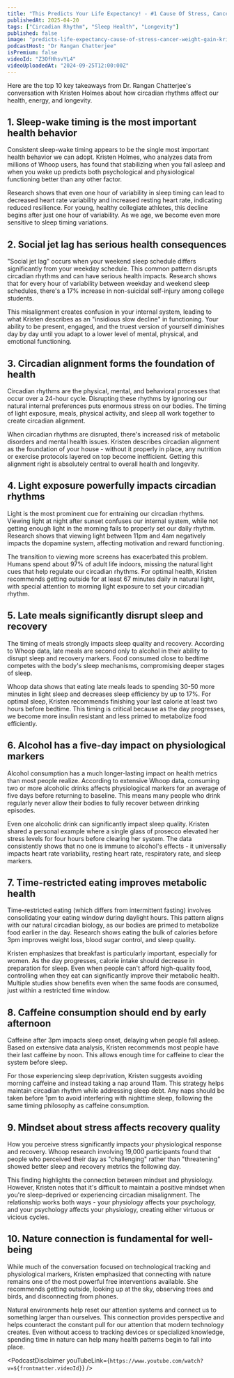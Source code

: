 ```yaml
---
title: "This Predicts Your Life Expectancy! - #1 Cause Of Stress, Cancer & Weight Gain | Kristen Holmes"
publishedAt: 2025-04-20
tags: ["Circadian Rhythm", "Sleep Health", "Longevity"]
published: false
image: "predicts-life-expectancy-cause-of-stress-cancer-weight-gain-kristen-holmes.jpg"
podcastHost: "Dr Rangan Chatterjee"
isPremium: false
videoId: "Z3OfHhsvYL4"
videoUploadedAt: "2024-09-25T12:00:00Z"
---
```



<PodcastSummaryPageLayout frontmatter={frontmatter}>
Here are the top 10 key takeaways from Dr. Rangan Chatterjee's conversation with Kristen Holmes about how circadian rhythms affect our health, energy, and longevity.

## 1. Sleep-wake timing is the most important health behavior

Consistent sleep-wake timing appears to be the single most important health behavior we can adopt. Kristen Holmes, who analyzes data from millions of Whoop users, has found that stabilizing when you fall asleep and when you wake up predicts both psychological and physiological functioning better than any other factor.

Research shows that even one hour of variability in sleep timing can lead to decreased heart rate variability and increased resting heart rate, indicating reduced resilience. For young, healthy collegiate athletes, this decline begins after just one hour of variability. As we age, we become even more sensitive to sleep timing variations.

## 2. Social jet lag has serious health consequences

"Social jet lag" occurs when your weekend sleep schedule differs significantly from your weekday schedule. This common pattern disrupts circadian rhythms and can have serious health impacts. Research shows that for every hour of variability between weekday and weekend sleep schedules, there's a 17% increase in non-suicidal self-injury among college students.

This misalignment creates confusion in your internal system, leading to what Kristen describes as an "insidious slow decline" in functioning. Your ability to be present, engaged, and the truest version of yourself diminishes day by day until you adapt to a lower level of mental, physical, and emotional functioning.

## 3. Circadian alignment forms the foundation of health

Circadian rhythms are the physical, mental, and behavioral processes that occur over a 24-hour cycle. Disrupting these rhythms by ignoring our natural internal preferences puts enormous stress on our bodies. The timing of light exposure, meals, physical activity, and sleep all work together to create circadian alignment.

When circadian rhythms are disrupted, there's increased risk of metabolic disorders and mental health issues. Kristen describes circadian alignment as the foundation of your house - without it properly in place, any nutrition or exercise protocols layered on top become inefficient. Getting this alignment right is absolutely central to overall health and longevity.

## 4. Light exposure powerfully impacts circadian rhythms

Light is the most prominent cue for entraining our circadian rhythms. Viewing light at night after sunset confuses our internal system, while not getting enough light in the morning fails to properly set our daily rhythm. Research shows that viewing light between 11pm and 4am negatively impacts the dopamine system, affecting motivation and reward functioning.

The transition to viewing more screens has exacerbated this problem. Humans spend about 97% of adult life indoors, missing the natural light cues that help regulate our circadian rhythms. For optimal health, Kristen recommends getting outside for at least 67 minutes daily in natural light, with special attention to morning light exposure to set your circadian rhythm.

## 5. Late meals significantly disrupt sleep and recovery

The timing of meals strongly impacts sleep quality and recovery. According to Whoop data, late meals are second only to alcohol in their ability to disrupt sleep and recovery markers. Food consumed close to bedtime competes with the body's sleep mechanisms, compromising deeper stages of sleep.

Whoop data shows that eating late meals leads to spending 30-50 more minutes in light sleep and decreases sleep efficiency by up to 17%. For optimal sleep, Kristen recommends finishing your last calorie at least two hours before bedtime. This timing is critical because as the day progresses, we become more insulin resistant and less primed to metabolize food efficiently.

## 6. Alcohol has a five-day impact on physiological markers

Alcohol consumption has a much longer-lasting impact on health metrics than most people realize. According to extensive Whoop data, consuming two or more alcoholic drinks affects physiological markers for an average of five days before returning to baseline. This means many people who drink regularly never allow their bodies to fully recover between drinking episodes.

Even one alcoholic drink can significantly impact sleep quality. Kristen shared a personal example where a single glass of prosecco elevated her stress levels for four hours before clearing her system. The data consistently shows that no one is immune to alcohol's effects - it universally impacts heart rate variability, resting heart rate, respiratory rate, and sleep markers.

## 7. Time-restricted eating improves metabolic health

Time-restricted eating (which differs from intermittent fasting) involves consolidating your eating window during daylight hours. This pattern aligns with our natural circadian biology, as our bodies are primed to metabolize food earlier in the day. Research shows eating the bulk of calories before 3pm improves weight loss, blood sugar control, and sleep quality.

Kristen emphasizes that breakfast is particularly important, especially for women. As the day progresses, calorie intake should decrease in preparation for sleep. Even when people can't afford high-quality food, controlling when they eat can significantly improve their metabolic health. Multiple studies show benefits even when the same foods are consumed, just within a restricted time window.

## 8. Caffeine consumption should end by early afternoon

Caffeine after 3pm impacts sleep onset, delaying when people fall asleep. Based on extensive data analysis, Kristen recommends most people have their last caffeine by noon. This allows enough time for caffeine to clear the system before sleep.

For those experiencing sleep deprivation, Kristen suggests avoiding morning caffeine and instead taking a nap around 11am. This strategy helps maintain circadian rhythm while addressing sleep debt. Any naps should be taken before 1pm to avoid interfering with nighttime sleep, following the same timing philosophy as caffeine consumption.

## 9. Mindset about stress affects recovery quality

How you perceive stress significantly impacts your physiological response and recovery. Whoop research involving 19,000 participants found that people who perceived their day as "challenging" rather than "threatening" showed better sleep and recovery metrics the following day.

This finding highlights the connection between mindset and physiology. However, Kristen notes that it's difficult to maintain a positive mindset when you're sleep-deprived or experiencing circadian misalignment. The relationship works both ways - your physiology affects your psychology, and your psychology affects your physiology, creating either virtuous or vicious cycles.

## 10. Nature connection is fundamental for well-being

While much of the conversation focused on technological tracking and physiological markers, Kristen emphasized that connecting with nature remains one of the most powerful free interventions available. She recommends getting outside, looking up at the sky, observing trees and birds, and disconnecting from phones.

Natural environments help reset our attention systems and connect us to something larger than ourselves. This connection provides perspective and helps counteract the constant pull for our attention that modern technology creates. Even without access to tracking devices or specialized knowledge, spending time in nature can help many health patterns begin to fall into place.

<PodcastDisclaimer
  youTubeLink={`https://www.youtube.com/watch?v=${frontmatter.videoId}`}
/>

</PodcastSummaryPageLayout>
